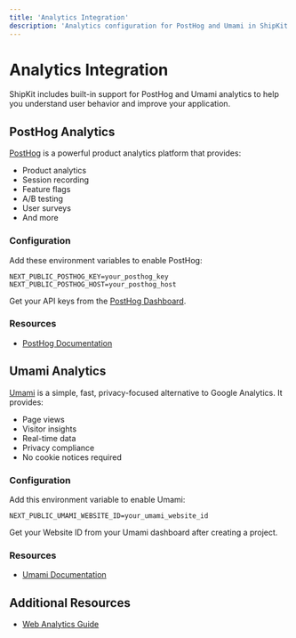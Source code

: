 ```yaml
---
title: 'Analytics Integration'
description: 'Analytics configuration for PostHog and Umami in ShipKit'
---
```


# Analytics Integration

ShipKit includes built-in support for PostHog and Umami analytics to help you understand user behavior and improve your application.

## PostHog Analytics

[PostHog](https://posthog.com) is a powerful product analytics platform that provides:
- Product analytics
- Session recording
- Feature flags
- A/B testing
- User surveys
- And more

### Configuration
Add these environment variables to enable PostHog:
```env
NEXT_PUBLIC_POSTHOG_KEY=your_posthog_key
NEXT_PUBLIC_POSTHOG_HOST=your_posthog_host
```

Get your API keys from the [PostHog Dashboard](https://app.posthog.com/project/settings).

### Resources

- [PostHog Documentation](https://posthog.com/docs)

## Umami Analytics

[Umami](https://umami.is) is a simple, fast, privacy-focused alternative to Google Analytics. It provides:
- Page views
- Visitor insights
- Real-time data
- Privacy compliance
- No cookie notices required

### Configuration
Add this environment variable to enable Umami:
```env
NEXT_PUBLIC_UMAMI_WEBSITE_ID=your_umami_website_id
```

Get your Website ID from your Umami dashboard after creating a project.

### Resources

- [Umami Documentation](https://umami.is/docs)

## Additional Resources

- [Web Analytics Guide](https://nextjs.org/docs/app/building-your-application/optimizing/analytics)
